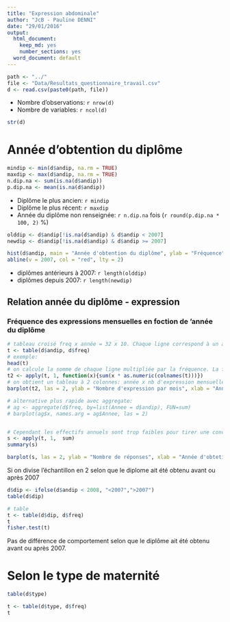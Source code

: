 ```yaml
---
title: "Expression abdominale"
author: "JcB - Pauline DENNI"
date: "29/01/2016"
output:
  html_document:
    keep_md: yes
    number_sections: yes
  word_document: default
---
```


```r
path <- "../"
file <- "Data/Resultats_questionnaire_travail.csv"
d <- read.csv(paste0(path, file))

```

- Nombre d'observations: `r nrow(d)`
- Nombre de variables: `r ncol(d)`

```r
str(d)

```

Année d'obtention du diplôme
============================

```r
mindip <- min(d$andip, na.rm = TRUE)
maxdip <- max(d$andip, na.rm = TRUE)
n.dip.na <- sum(is.na(d$andip))
p.dip.na <- mean(is.na(d$andip))

```

- Diplôme le plus ancien: `r mindip`
- Diplôme le plus récent: `r maxdip`
- Année du diplôme non renseignée: `r n.dip.na` fois (`r round(p.dip.na * 100, 2)` %)

```r
olddip <- d$andip[!is.na(d$andip) & d$andip < 2007]
newdip <- d$andip[!is.na(d$andip) & d$andip >= 2007]

hist(d$andip, main = "Année d'obtention du diplôme", ylab = "Fréquence", col = "cornflowerblue", border = "white", xlab = "")
abline(v = 2007, col = "red", lty = 2)

```

- diplômes antérieurs à 2007: `r length(olddip)`
- diplômes depuis 2007: `r length(newdip)`

Relation année du diplôme - expression
--------------------------------------

### Fréquence des expressions mensuelles en foction de 'année du diplôme
```r
# tableau croisé freq x année = 32 x 10. Chaque ligne correspond à un années. Les colonnes corrzspondent aux féquences mensuelles.
t <- table(d$andip, d$freq)
# exemple:
head(t)
# on calcule la somme de chaque ligne multipliée par la fréquence. La fréquence est connée par le nom des colonnes transformées en numérique:
t2 <- apply(t, 1, function(x){sum(x * as.numeric(colnames(t)))})
# on obtient un tableau à 2 colonnes: année x nb d'expression mensuelle
barplot(t2, las = 2, ylab = "Nombre d'expression par mois", xlab = "Année d'obtention du diplôme", main = "Expression utérine et année du diplôme")

# alternative plus rapide avec aggregate:
# ag <- aggregate(d$freq, by=list(Annee = d$andip), FUN=sum)
# barplot(ag$x, names.arg = ag$Annee, las = 2)


# Cependant les effectifs annuels sont trop faibles pour tirer une conclusion: en moyenne 4 SF par année.
s <- apply(t, 1,  sum)
summary(s)

barplot(s, las = 2, ylab = "Nombre de réponses", xlab = "Année d'obtetion du diplôme", main = " Effectif de l'échantillon et année du diplôme")

```

Si on divise l'échantillon en 2 selon que le diplome ait été obtenu avant ou après 2007

```r
d$dip <- ifelse(d$andip < 2008, "<2007",">2007")
table(d$dip)

# table
t <- table(d$dip, d$freq)
t
fisher.test(t)

```
Pas de différence de comportement selon que le diplôme ait été obtenu avant ou après 2007.

Selon le type de maternité
==========================

```r
table(d$type)

t <- table(d$type, d$freq)
t

```



